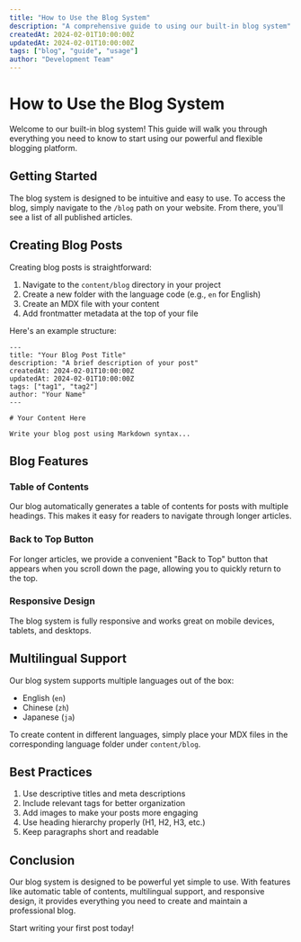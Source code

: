 ```yaml
---
title: "How to Use the Blog System"
description: "A comprehensive guide to using our built-in blog system"
createdAt: 2024-02-01T10:00:00Z
updatedAt: 2024-02-01T10:00:00Z
tags: ["blog", "guide", "usage"]
author: "Development Team"
---
```


# How to Use the Blog System

Welcome to our built-in blog system! This guide will walk you through everything you need to know to start using our powerful and flexible blogging platform.

## Getting Started

The blog system is designed to be intuitive and easy to use. To access the blog, simply navigate to the `/blog` path on your website. From there, you'll see a list of all published articles.

## Creating Blog Posts

Creating blog posts is straightforward:

1. Navigate to the `content/blog` directory in your project
2. Create a new folder with the language code (e.g., `en` for English)
3. Create an MDX file with your content
4. Add frontmatter metadata at the top of your file

Here's an example structure:

```mdx
---
title: "Your Blog Post Title"
description: "A brief description of your post"
createdAt: 2024-02-01T10:00:00Z
updatedAt: 2024-02-01T10:00:00Z
tags: ["tag1", "tag2"]
author: "Your Name"
---

# Your Content Here

Write your blog post using Markdown syntax...
```

## Blog Features

### Table of Contents

Our blog automatically generates a table of contents for posts with multiple headings. This makes it easy for readers to navigate through longer articles.

### Back to Top Button

For longer articles, we provide a convenient "Back to Top" button that appears when you scroll down the page, allowing you to quickly return to the top.

### Responsive Design

The blog system is fully responsive and works great on mobile devices, tablets, and desktops.

## Multilingual Support

Our blog system supports multiple languages out of the box:

- English (`en`)
- Chinese (`zh`)
- Japanese (`ja`)

To create content in different languages, simply place your MDX files in the corresponding language folder under `content/blog`.

## Best Practices

1. Use descriptive titles and meta descriptions
2. Include relevant tags for better organization
3. Add images to make your posts more engaging
4. Use heading hierarchy properly (H1, H2, H3, etc.)
5. Keep paragraphs short and readable

## Conclusion

Our blog system is designed to be powerful yet simple to use. With features like automatic table of contents, multilingual support, and responsive design, it provides everything you need to create and maintain a professional blog.

Start writing your first post today!